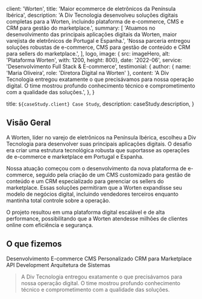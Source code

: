 
 client: 'Worten',
 title: 'Maior ecommerce de eletrônicos da Península Ibérica',
 description:
   'A Div Tecnologia desenvolveu soluções digitais completas para a Worten, incluindo plataforma de e-commerce, CMS e CRM para gestão do marketplace.',
 summary: [
   'Atuamos no desenvolvimento das principais aplicações digitais da Worten, maior varejista de eletrônicos de Portugal e Espanha.',
   'Nossa parceria entregou soluções robustas de e-commerce, CMS para gestão de conteúdo e CRM para sellers do marketplace.',
 ],
 logo,
 image: { src: imageHero, alt: 'Plataforma Worten', with: 1200, height: 800},
 date: '2022-06',
 service: 'Desenvolvimento Full Stack & E-commerce',
 testimonial: {
   author: { name: 'Maria Oliveira', role: 'Diretora Digital na Worten' },
   content:
     'A Div Tecnologia entregou exatamente o que precisávamos para nossa operação digital. O time mostrou profundo conhecimento técnico e comprometimento com a qualidade das soluções.',
 },
}

 title: `${caseStudy.client} Case Study`,
 description: caseStudy.description,
}

## Visão Geral

A Worten, líder no varejo de eletrônicos na Península Ibérica, escolheu a Div Tecnologia para desenvolver suas principais aplicações digitais. O desafio era criar uma estrutura tecnológica robusta que suportasse as operações de e-commerce e marketplace em Portugal e Espanha.

Nossa atuação começou com o desenvolvimento da nova plataforma de e-commerce, seguido pela criação de um CMS customizado para gestão de conteúdo e um CRM especializado para gerenciar os sellers do marketplace. Essas soluções permitiram que a Worten expandisse seu modelo de negócios digital, incluindo vendedores terceiros enquanto mantinha total controle sobre a operação.

O projeto resultou em uma plataforma digital escalável e de alta performance, possibilitando que a Worten atendesse milhões de clientes online com eficiência e segurança.

## O que fizemos

<TagList>
 <TagListItem>Desenvolvimento E-commerce</TagListItem>
 <TagListItem>CMS Personalizado</TagListItem>
 <TagListItem>CRM para Marketplace</TagListItem>
 <TagListItem>API Development</TagListItem>
 <TagListItem>Arquitetura de Sistemas</TagListItem>
</TagList>

<Blockquote
  author={{ name: 'Ricardo Amaral', role: 'Head de Tecnologia na Worten Portugal' }}
  image={{ src: imageRicardoAmaral, alt: 'Ricardo Amaral', with: 64, height: 64 }}
>
 A Div Tecnologia entregou exatamente o que precisávamos para nossa operação digital. O time
 mostrou profundo conhecimento técnico e comprometimento com a qualidade das soluções.
</Blockquote>

<StatList>
 <StatListItem value="99.9%" label="Uptime da plataforma" />
 <StatListItem value="2.5s" label="Tempo médio de carregamento" />
 <StatListItem value="2000+" label="Sellers ativos" />
 <StatListItem value="1M+" label="Usuários mensais" />
</StatList>